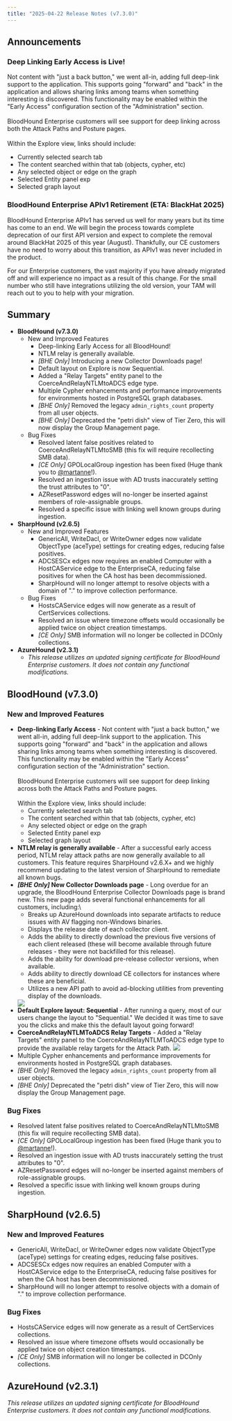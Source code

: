 ```yaml
---
title: "2025-04-22 Release Notes (v7.3.0)"
---
```


## Announcements

### Deep Linking Early Access is Live\!
Not content with "just a back button," we went all-in, adding full deep-link support to the application. This supports going "forward" and "back" in the application and allows sharing links among teams when something interesting is discovered. This functionality may be enabled within the "Early Access" configuration section of the "Administration" section.\
  \
  BloodHound Enterprise customers will see support for deep linking across both the Attack Paths and Posture pages.\
  \
  Within the Explore view, links should include:
  - Currently selected search tab
  - The content searched within that tab (objects, cypher, etc)
  - Any selected object or edge on the graph
  - Selected Entity panel exp
  - Selected graph layout

### BloodHound Enterprise APIv1 Retirement (ETA: BlackHat 2025)

BloodHound Enterprise APIv1 has served us well for many years but its time has come to an end. We will begin the process towards complete deprecation of our first API version and expect to complete the removal around BlackHat 2025 of this year (August). Thankfully, our CE customers have no need to worry about this transition, as APIv1 was never included in the product.

For our Enterprise customers, the vast majority if you have already migrated off and will experience no impact as a result of this change. For the small number who still have integrations utilizing the old version, your TAM will reach out to you to help with your migration.

## Summary

- **BloodHound (v7.3.0)**
  - New and Improved Features
    - Deep-linking Early Access for all BloodHound\!
    - NTLM relay is generally available.
    - _[BHE Only]_ Introducing a new Collector Downloads page!
    - Default layout on Explore is now Sequential.
    - Added a "Relay Targets" entity panel to the CoerceAndRelayNTLMtoADCS edge type.
    - Multiple Cypher enhancements and performance improvements for environments hosted in PostgreSQL graph databases.
    - _[BHE Only]_ Removed the legacy `admin_rights_count` property from all user objects.
    - _[BHE Only]_ Deprecated the "petri dish" view of Tier Zero, this will now display the Group Management page.
  - Bug Fixes
    - Resolved latent false positives related to CoerceAndRelayNTLMtoSMB (this fix will require recollecting SMB data).
    - _[CE Only]_ GPOLocalGroup ingestion has been fixed (Huge thank you to [@martanne](https://github.com/martanne)!).
    - Resolved an ingestion issue with AD trusts inaccurately setting the trust attributes to "0".
    - AZResetPassword edges will no-longer be inserted against members of role-assignable groups.
    - Resolved a specific issue with linking well known groups during ingestion.
- **SharpHound (v2.6.5)**
  - New and Improved Features
    - GenericAll, WriteDacl, or WriteOwner edges now validate ObjectType (aceType) settings for creating edges, reducing false positives.
    - ADCSESCx edges now requires an enabled Computer with a HostCAService edge to the EnterpriseCA, reducing false positives for when the CA host has been decommissioned.
    - SharpHound will no longer attempt to resolve objects with a domain of "." to improve collection performance.
  - Bug Fixes
    - HostsCAService edges will now generate as a result of CertServices collections.
    - Resolved an issue where timezone offsets would occasionally be applied twice on object creation timestamps.
    - _[CE Only]_ SMB information will no longer be collected in DCOnly collections.
- **AzureHound (v2.3.1)**
  - _This release utilizes an updated signing certificate for BloodHound Enterprise customers. It does not contain any functional modifications._

## BloodHound (v7.3.0)

### New and Improved Features

- **Deep-linking Early Access** - Not content with "just a back button," we went all-in, adding full deep-link support to the application. This supports going "forward" and "back" in the application and allows sharing links among teams when something interesting is discovered. This functionality may be enabled within the "Early Access" configuration section of the "Administration" section.\
  \
  BloodHound Enterprise customers will see support for deep linking across both the Attack Paths and Posture pages.\
  \
  Within the Explore view, links should include:
  - Currently selected search tab
  - The content searched within that tab (objects, cypher, etc)
  - Any selected object or edge on the graph
  - Selected Entity panel exp
  - Selected graph layout
- **NTLM relay is generally available** - After a successful early access period, NTLM relay attack paths are now generally available to all customers. This feature requires SharpHound v2.6.X+ and we highly recommend updating to the latest version of SharpHound to remediate all known bugs.
- **_[BHE Only]_ New Collector Downloads page** - Long overdue for an upgrade, the BloodHound Enterprise Collector Downloads page is brand new. This new page adds several functional enhancements for all customers, including:\
  - Breaks up AzureHound downloads into separate artifacts to reduce issues with AV flagging non-Windows binaries.
  - Displays the release date of each collector client.
  - Adds the ability to directly download the previous five versions of each client released (these will become available through future releases - they were not backfilled for this release).
  - Adds the ability for download pre-release collector versions, when available.
  - Adds ability to directly download CE collectors for instances where these are beneficial.
  - Utilizes a new API path to avoid ad-blocking utilities from preventing display of the downloads.
  <img src="/assets/new_collector_downloads.png"/>
- **Default Explore layout: Sequential** - After running a query, most of our users change the layout to "Sequential." We decided it was time to save you the clicks and make this the default layout going forward!
- **CoerceAndRelayNTLMToADCS Relay Targets** - Added a "Relay Targets" entity panel to the CoerceAndRelayNTLMToADCS edge type to provide the available relay targets for the Attack Path.
  <img src="/assets/CoerceNTLMADCS_RelayTargets.png"/>
- Multiple Cypher enhancements and performance improvements for environments hosted in PostgreSQL graph databases.
- _[BHE Only]_ Removed the legacy `admin_rights_count` property from all user objects.
- _[BHE Only]_ Deprecated the "petri dish" view of Tier Zero, this will now display the Group Management page.

### Bug Fixes

- Resolved latent false positives related to CoerceAndRelayNTLMtoSMB (this fix will require recollecting SMB data).
- _[CE Only]_ GPOLocalGroup ingestion has been fixed (Huge thank you to [@martanne](https://github.com/martanne)!).
- Resolved an ingestion issue with AD trusts inaccurately setting the trust attributes to "0".
- AZResetPassword edges will no-longer be inserted against members of role-assignable groups.
- Resolved a specific issue with linking well known groups during ingestion.

## SharpHound (v2.6.5)

### New and Improved Features

- GenericAll, WriteDacl, or WriteOwner edges now validate ObjectType (aceType) settings for creating edges, reducing false positives.
- ADCSESCx edges now requires an enabled Computer with a HostCAService edge to the EnterpriseCA, reducing false positives for when the CA host has been decommissioned.
- SharpHound will no longer attempt to resolve objects with a domain of "." to improve collection performance.

### Bug Fixes

- HostsCAService edges will now generate as a result of CertServices collections.
- Resolved an issue where timezone offsets would occasionally be applied twice on object creation timestamps.
- _[CE Only]_ SMB information will no longer be collected in DCOnly collections.

## AzureHound (v2.3.1)

_This release utilizes an updated signing certificate for BloodHound Enterprise customers. It does not contain any functional modifications._
